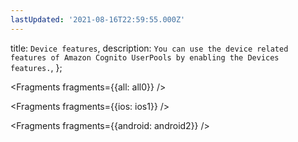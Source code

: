 ```yaml
---
lastUpdated: '2021-08-16T22:59:55.000Z'
---
```

  title: `Device features`,
  description: `You can use the device related features of Amazon Cognito UserPools by enabling the Devices features.`,
};


<Fragments fragments={{all: all0}} />


<Fragments fragments={{ios: ios1}} />


<Fragments fragments={{android: android2}} />
